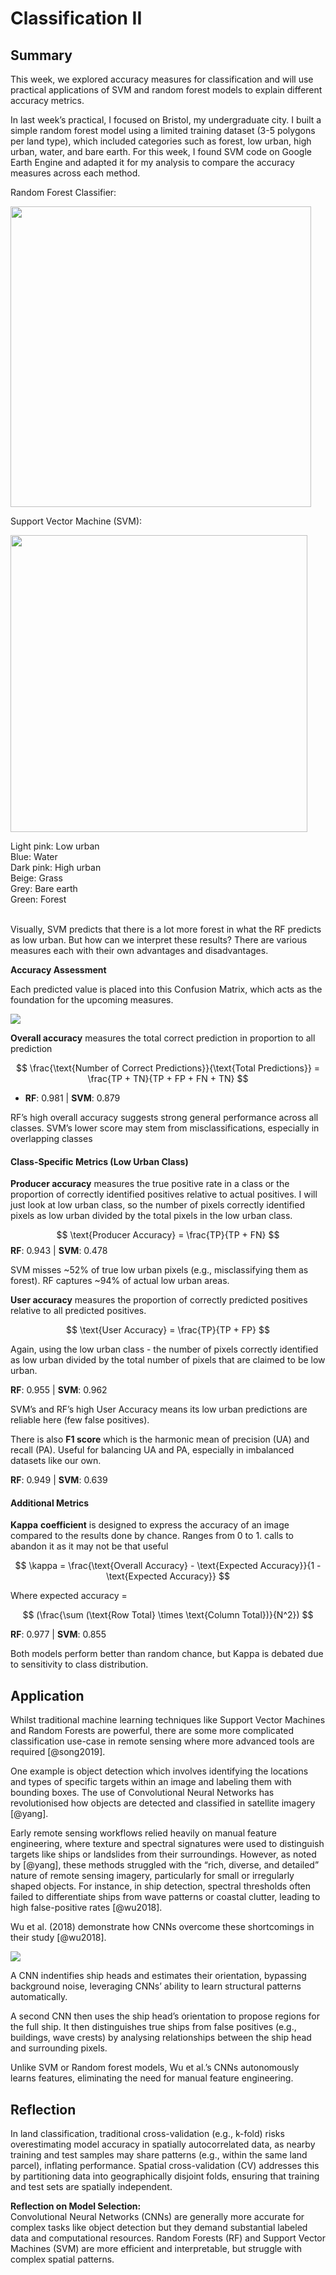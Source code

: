 # Classification II

## Summary

This week, we explored accuracy measures for classification and will use practical applications of SVM and random forest models to explain different accuracy metrics.

In last week's practical, I focused on Bristol, my undergraduate city. I built a simple random forest model using a limited training dataset (3-5 polygons per land type), which included categories such as forest, low urban, high urban, water, and bare earth. For this week, I found SVM code on Google Earth Engine and adapted it for my analysis to compare the accuracy measures across each method.

Random Forest Classifier:

![](images/clipboard-4120096112.png){width="481"}

Support Vector Machine (SVM):

![](images/clipboard-4234707019.png){width="475"}

Light pink: Low urban\
Blue: Water\
Dark pink: High urban\
Beige: Grass\
Grey: Bare earth\
Green: Forest\
\

Visually, SVM predicts that there is a lot more forest in what the RF predicts as low urban. But how can we interpret these results? There are various measures each with their own advantages and disadvantages.

**Accuracy Assessment**

Each predicted value is placed into this Confusion Matrix, which acts as the foundation for the upcoming measures.

![](images/clipboard-3707637320.png)

**Overall accuracy** measures the total correct prediction in proportion to all prediction

$$
  \frac{\text{Number of Correct Predictions}}{\text{Total Predictions}} = \frac{TP + TN}{TP + FP + FN + TN}
  $$

-   **RF**: 0.981 \| **SVM**: 0.879

RF’s high overall accuracy suggests strong general performance across all classes. SVM’s lower score may stem from misclassifications, especially in overlapping classes

#### **Class-Specific Metrics (Low Urban Class)**

**Producer accuracy** measures the true positive rate in a class or the proportion of correctly identified positives relative to actual positives. I will just look at low urban class, so the number of pixels correctly identified pixels as low urban divided by the total pixels in the low urban class.

$$
  \text{Producer Accuracy} = \frac{TP}{TP + FN}
  $$ **RF**: 0.943 \| **SVM**: 0.478

SVM misses \~52% of true low urban pixels (e.g., misclassifying them as forest). RF captures \~94% of actual low urban areas.

**User accuracy** measures the proportion of correctly predicted positives relative to all predicted positives.

$$
  \text{User Accuracy} = \frac{TP}{TP + FP}
  $$

Again, using the low urban class - the number of pixels correctly identified as low urban divided by the total number of pixels that are claimed to be low urban.

**RF**: 0.955 \| **SVM**: 0.962

SVM’s and RF's high User Accuracy means its low urban predictions are reliable here (few false positives).

There is also **F1 score** which is the harmonic mean of precision (UA) and recall (PA). Useful for balancing UA and PA, especially in imbalanced datasets like our own.

**RF**: 0.949 \| **SVM**: 0.639

#### **Additional Metrics**

**Kappa** **coefficient** is designed to express the accuracy of an image compared to the results done by chance. Ranges from 0 to 1. calls to abandon it as it may not be that useful

$$
  \kappa = \frac{\text{Overall Accuracy} - \text{Expected Accuracy}}{1 - \text{Expected Accuracy}}
  $$

Where expected accuracy =

$$ 
(\frac{\sum (\text{Row Total} \times \text{Column Total})}{N^2})
$$

**RF**: 0.977 \| **SVM**: 0.855

Both models perform better than random chance, but Kappa is debated due to sensitivity to class distribution.

## Application

Whilst traditional machine learning techniques like Support Vector Machines and Random Forests are powerful, there are some more complicated classification use-case in remote sensing where more advanced tools are required [@song2019].

One example is object detection which involves identifying the locations and types of specific targets within an image and labeling them with bounding boxes. The use of Convolutional Neural Networks has revolutionised how objects are detected and classified in satellite imagery [@yang].

Early remote sensing workflows relied heavily on manual feature engineering, where texture and spectral signatures were used to distinguish targets like ships or landslides from their surroundings. However, as noted by [@yang], these methods struggled with the "rich, diverse, and detailed" nature of remote sensing imagery, particularly for small or irregularly shaped objects. For instance, in ship detection, spectral thresholds often failed to differentiate ships from wave patterns or coastal clutter, leading to high false-positive rates [@wu2018].

Wu et al. (2018) demonstrate how CNNs overcome these shortcomings in their study [@wu2018].

![](images/clipboard-3768825483.png)

A CNN indentifies ship heads and estimates their orientation, bypassing background noise, leveraging CNNs’ ability to learn structural patterns automatically.

A second CNN then uses the ship head’s orientation to propose regions for the full ship. It then distinguishes true ships from false positives (e.g., buildings, wave crests) by analysing relationships between the ship head and surrounding pixels.

Unlike SVM or Random forest models, Wu et al.'s CNNs autonomously learns features, eliminating the need for manual feature engineering.

## Reflection

In land classification, traditional cross-validation (e.g., k-fold) risks overestimating model accuracy in spatially autocorrelated data, as nearby training and test samples may share patterns (e.g., within the same land parcel), inflating performance. Spatial cross-validation (CV) addresses this by partitioning data into geographically disjoint folds, ensuring that training and test sets are spatially independent.

**Reflection on Model Selection:**\
Convolutional Neural Networks (CNNs) are generally more accurate for complex tasks like object detection but they demand substantial labeled data and computational resources. Random Forests (RF) and Support Vector Machines (SVM) are more efficient and interpretable, but struggle with complex spatial patterns.
